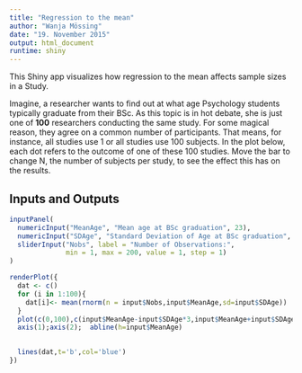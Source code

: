 ```yaml
---
title: "Regression to the mean"
author: "Wanja Mössing"
date: "19. November 2015"
output: html_document
runtime: shiny
---
```


This Shiny app visualizes how regression to the mean affects sample sizes in a Study.

Imagine, a researcher wants to find out at what age Psychology students typically graduate from their BSc. As this topic is in hot debate, she is just one of **100** researchers conducting the same study. For some magical reason, they agree on a common number of participants. That means, for instance, all studies use 1 or all studies use 100 subjects. In the plot below, each dot refers to the outcome of one of these 100 studies. Move the bar to change N, the number of subjects per study, to see the effect this has on the results.

## Inputs and Outputs

```r
inputPanel(
  numericInput("MeanAge", "Mean age at BSc graduation", 23),
  numericInput("SDAge", "Standard Deviation of Age at BSc graduation", 5),
  sliderInput("Nobs", label = "Number of Observations:",
              min = 1, max = 200, value = 1, step = 1)
)

renderPlot({
  dat <- c()
  for (i in 1:100){
    dat[i]<- mean(rnorm(n = input$Nobs,input$MeanAge,sd=input$SDAge))
  }
  plot(c(0,100),c(input$MeanAge-input$SDAge*3,input$MeanAge+input$SDAge*3),t='n',axes = F,xlab=paste('Means of 100 studies with',input$Nobs,'participants'),ylab='Age at BSc graduation')
  axis(1);axis(2);  abline(h=input$MeanAge)

  
  lines(dat,t='b',col='blue')
})
```
